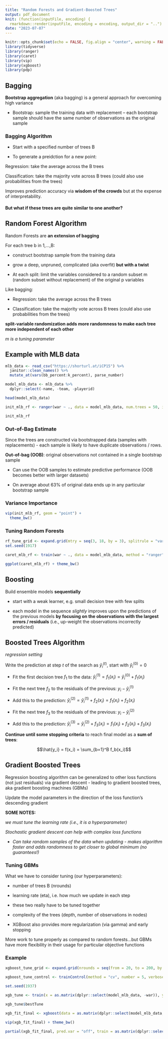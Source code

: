 ```yaml
---
title: "Random Forests and Gradient-Boosted Trees"
output: pdf_document
knit: (function(inputFile, encoding) {
  rmarkdown::render(inputFile, encoding = encoding, output_dir = "..") }) 
date: "2023-07-07"
---
```


```r
knitr::opts_chunk$set(echo = FALSE, fig.align = "center", warning = FALSE, message = FALSE)
library(tidyverse)
library(ranger)
library(caret)
library(vip)
library(xgboost)
library(pdp)
```

## Bagging

**Bootstrap aggregation** (aka bagging) is a general approach for overcoming high variance

* Bootstrap: sample the training data with replacement -- each bootstrap sample should have the same number of observations as the original sample

### Bagging Algorithm

* Start with a specified number of trees B

* To generate a preidction for a new point: 

Regression: take the average across the B trees

Classification: take the majority vote across B trees (could also use probabilities from the trees)

Improves prediction accuracy via **wisdom of the crowds** but at the expense of interpretability. 

#### But what if these trees are quite similar to one another?

## Random Forest Algorithm

Random Forests are **an extension of bagging**

For each tree b in 1,...,B:

* construct bootstrap sample from the training data

* grow a deep, unpruned, complicated (aka overfit) **but with a twist**

* At each split: limit the variables considered to a random subset m (random subset without replacement) of the original p variables

Like bagging:

* Regression: take the average across the B trees

* Classification: take the majority vote across B trees (could also use probabilities from the trees)

**split-variable randomization adds more randomness to make each tree more independent of each other**

*m is a tuning parameter*

## Example with MLB data

```r
mlb_data <- read_csv("https://shorturl.at/iCP15") %>%
  janitor::clean_names() %>%
  mutate_at(vars(bb_percent:k_percent), parse_number)

model_mlb_data <- mlb_data %>%
  dplyr::select(-name, -team, -playerid) 

head(model_mlb_data)
```

```r
init_mlb_rf <- ranger(war ~ ., data = model_mlb_data, num.trees = 50, importance = "impurity") 

init_mlb_rf
```

### Out-of-Bag Estimate

Since the trees are constructed via bootstrapped data (samples with replacements) - each sample is likely to have duplicate observations / rows.

**Out-of-bag (OOB)**: original observations not contained in a single bootstrap sample

* Can use the OOB samples to estimate predictive performance (OOB becomes better with larger datasets)

* On average about 63% of original data ends up in any particular bootstrap sample

### Variance Importance 

```r
vip(init_mlb_rf, geom = "point") +
  theme_bw()
```


### Tuning Random Forests

```r
rf_tune_grid <- expand.grid(mtry = seq(3, 18, by = 3), splitrule = "variance",  min.node.size = 5)
set.seed(1917)

caret_mlb_rf <- train(war ~ ., data = model_mlb_data, method = "ranger", num.trees = 50, trControl = trainControl(method = "cv", number = 5), tuneGrid = rf_tune_grid)
```

```r
ggplot(caret_mlb_rf) + theme_bw()
```

## Boosting

Build ensemble models **sequentially**

* start with a weak learner, e.g. small decision tree with few splits 

* each model in the sequence *slightly* improves upon the predictions of the previous models **by focusing on the observations with the largest errors / residuals** (i.e., up-weight the observations incorrectly predicted)

## Boosted Trees Algorithm

*regression setting*

Write the prediction at step $t$ of the search as $\hat{y}_i^{(t)}$, start with $\hat{y}_i^{(0)} = 0$

* Fit the first decision tree $f_1$ to the data: $\hat{y}_i^{(1)} = f_1(x_i) = \hat{y}_i^{(0)} + f_1(x_i)$

* Fit the next tree $f_2$ to the residuals of the previous: $y_i - \hat{y}_i^{(1)}$

* Add this to the prediction: $\hat{y}_i^{(2)} = \hat{y}_i^{(1)} + f_2(x_i) = f_1(x_i) + f_2(x_i)$

* Fit the next tree $f_3$ to the residuals of the previous: $y_i - \hat{y}_i^{(2)}$

* Add this to the prediction: $\hat{y}_i^{(3)} = \hat{y}_i^{(2)} + f_3(x_i) = f_1(x_i) + f_2(x_i) + f_3(x_i)$

**Continue until some stopping criteria** to reach final model as a **sum of trees**:

$$\hat{y_i} = f(x_i) = \sum_{b=1}^B f_b(x_i)$$

## Gradient Boosted Trees

Regression boosting algorithm can be generalized to other loss functions (not just residuals) via gradient descent - leading to gradient boosted trees, aka gradient boosting machines (GBMs)

Update the model parameters in the direction of the loss function's descending gradient

**SOME NOTES:**

*we must tune the learning rate (i.e., it is a hyperparameter)*

*Stochastic gradient descent can help with complex loss functions*

* *Can take random samples of the data when updating - makes algorithm faster and adds randomness to get closer to global minimum (no guarantees!)*

### Tuning GBMs

What we have to consider tuning (our hyperparameters):

* number of trees B (nrounds)

* learning rate (eta), i.e. how much we update in each step

* these two really have to be tuned together

* complexity of the trees (depth, number of observations in nodes) 

* XGBoost also provides more regularization (via gamma) and early stopping 

More work to tune properly as compared to random forests...but GBMs have more flexibility in their usage for particular objective functions 

### Example

```r
xgboost_tune_grid <- expand.grid(nrounds = seq(from = 20, to = 200, by = 20), eta = c(0.025, 0.05, 0.1, 0.3), gamma = 0, max_depth = c(1, 2, 3, 4), colsample_bytree = 1, min_child_weight = 1, subsample = 1)

xgboost_tune_control <- trainControl(method = "cv", number = 5, verboseIter = FALSE)

set.seed(1937)

xgb_tune <- train(x = as.matrix(dplyr::select(model_mlb_data, -war)), y = model_mlb_data$war, trControl = xgboost_tune_control, tuneGrid = xgboost_tune_grid, objective = "reg:squarederror", method = "xgbTree", verbosity = 0)

xgb_tune$bestTune
```

```r
xgb_fit_final <- xgboost(data = as.matrix(dplyr::select(model_mlb_data, -war)), label = model_mlb_data$war, objective = "reg:squarederror", nrounds = xgb_tune$bestTune$nrounds, params = as.list(dplyr::select(xgb_tune$bestTune, -nrounds)), verbose = 0)

vip(xgb_fit_final) + theme_bw()
```

```r
partial(xgb_fit_final, pred.var = "off", train = as.matrix(dplyr::select(model_mlb_data, -war)), plot.engine = "ggplot2", plot = TRUE, type = "regression") + theme_bw()
```


